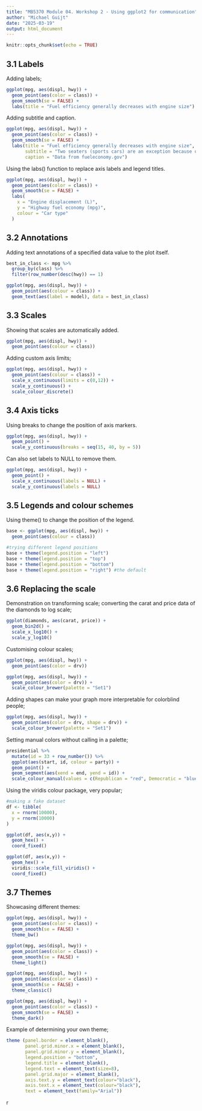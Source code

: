 ```yaml
---
title: "MB5370 Module 04. Workshop 2 - Using ggplot2 for communication"
author: "Michael Guijt"
date: "2025-03-19"
output: html_document
---
```


```r
knitr::opts_chunk$set(echo = TRUE)
```

## 3.1 Labels

Adding labels;

```r
ggplot(mpg, aes(displ, hwy)) + 
  geom_point(aes(color = class)) +
  geom_smooth(se = FALSE) +
  labs(title = "Fuel efficiency generally decreases with engine size")
```

Adding subtitle and caption.

```r
ggplot(mpg, aes(displ, hwy)) + 
  geom_point(aes(color = class)) +
  geom_smooth(se = FALSE) +
  labs(title = "Fuel efficiency generally decreases with engine size", 
       subtitle = "Two seaters (sports cars) are an exception because of their light weight",
       caption = "Data from fueleconomy.gov")
```

Using the labs() function to replace axis labels and legend titles.

```r
ggplot(mpg, aes(displ, hwy)) + 
  geom_point(aes(color = class)) +
  geom_smooth(se = FALSE) +
  labs(
    x = "Engine displacement (L)",
    y = "Highway fuel economy (mpg)",
    colour = "Car type"
  )
```

## 3.2 Annotations

Adding text annotations of a specified data value to the plot itself.

```r
best_in_class <- mpg %>%
  group_by(class) %>%
  filter(row_number(desc(hwy)) == 1)

ggplot(mpg, aes(displ, hwy)) +
  geom_point(aes(colour = class)) +
  geom_text(aes(label = model), data = best_in_class)
```

## 3.3 Scales

Showing that scales are automatically added.

```r
ggplot(mpg, aes(displ, hwy)) +
  geom_point(aes(colour = class))
```

Adding custom axis limits;

```r
ggplot(mpg, aes(displ, hwy)) +
  geom_point(aes(colour = class)) +
  scale_x_continuous(limits = c(0,12)) +
  scale_y_continuous() +
  scale_colour_discrete()
```

## 3.4 Axis ticks

Using breaks to change the position of axis markers.

```r
ggplot(mpg, aes(displ, hwy)) +
  geom_point() +
  scale_y_continuous(breaks = seq(15, 40, by = 5))
```

Can also set labels to NULL to remove them.

```r
ggplot(mpg, aes(displ, hwy)) +
  geom_point() +
  scale_x_continuous(labels = NULL) +
  scale_y_continuous(labels = NULL)
```

## 3.5 Legends and colour schemes

Using theme() to change the position of the legend.

```r
base <- ggplot(mpg, aes(displ, hwy)) +
  geom_point(aes(colour = class)) 

#trying different legend positions
base + theme(legend.position = "left")
base + theme(legend.position = "top")
base + theme(legend.position = "bottom")
base + theme(legend.position = "right") #the default
```

## 3.6 Replacing the scale

Demonstration on transforming scale; converting the carat and price data of the diamonds to log scale;

```r
ggplot(diamonds, aes(carat, price)) +
  geom_bin2d() +
  scale_x_log10() +
  scale_y_log10()
```

Customising colour scales;

```r
ggplot(mpg, aes(displ, hwy)) +
  geom_point(aes(color = drv))

ggplot(mpg, aes(displ, hwy)) +
  geom_point(aes(color = drv)) +
  scale_colour_brewer(palette = "Set1")
```

Adding shapes can make your graph more interpretable for colorblind people;

```r
ggplot(mpg, aes(displ, hwy)) +
  geom_point(aes(color = drv, shape = drv)) +
  scale_colour_brewer(palette = "Set1")
```

Setting manual colors without calling in a palette;

```r
presidential %>%
  mutate(id = 33 + row_number()) %>%
  ggplot(aes(start, id, colour = party)) +
  geom_point() +
  geom_segment(aes(xend = end, yend = id)) +
  scale_colour_manual(values = c(Republican = "red", Democratic = "blue"))
```

Using the viridis colour package, very popular;

```r
#making a fake dataset
df <- tibble(
  x = rnorm(10000),
  y = rnorm(10000)
)

ggplot(df, aes(x,y)) +
  geom_hex() +
  coord_fixed()

ggplot(df, aes(x,y)) +
  geom_hex() +
  viridis::scale_fill_viridis() +
  coord_fixed()
```

## 3.7 Themes

Showcasing different themes:

```r
ggplot(mpg, aes(displ, hwy)) +
  geom_point(aes(color = class)) +
  geom_smooth(se = FALSE) +
  theme_bw()

ggplot(mpg, aes(displ, hwy)) +
  geom_point(aes(color = class)) +
  geom_smooth(se = FALSE) +
  theme_light()

ggplot(mpg, aes(displ, hwy)) +
  geom_point(aes(color = class)) +
  geom_smooth(se = FALSE) +
  theme_classic()

ggplot(mpg, aes(displ, hwy)) +
  geom_point(aes(color = class)) +
  geom_smooth(se = FALSE) +
  theme_dark()
```

Example of determining your own theme;

```r
theme (panel.border = element_blank(),
       panel.grid.minor.x = element_blank(),
       panel.grid.minor.y = element_blank(),
       legend.position = "bottom",
       legend.title = element_blank(),
       legend.text = element_text(size=8),
       panel.grid.major = element_blank(),
       axis.text.y = element_text(colour="black"),
       axis.text.x = element_text(colour="black"),
       text = element_text(family="Arial"))
```

r
